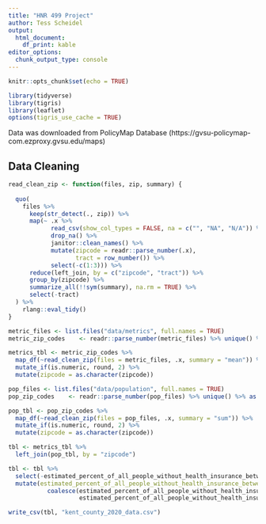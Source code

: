 ```yaml
---
title: "HNR 499 Project"
author: Tess Scheidel
output: 
  html_document: 
    df_print: kable
editor_options: 
  chunk_output_type: console
---
```


```r
knitr::opts_chunk$set(echo = TRUE)

library(tidyverse)
library(tigris)
library(leaflet)
options(tigris_use_cache = TRUE)
```

Data was downloaded from PolicyMap Database (https://gvsu-policymap-com.ezproxy.gvsu.edu/maps)

## Data Cleaning

```r


read_clean_zip <- function(files, zip, summary) {
  
  quo(
    files %>% 
      keep(str_detect(., zip)) %>% 
      map(~ .x %>% 
            read_csv(show_col_types = FALSE, na = c("", "NA", "N/A")) %>%
            drop_na() %>%
            janitor::clean_names() %>% 
            mutate(zipcode = readr::parse_number(.x),
                   tract = row_number()) %>% 
            select(-c(1:3))) %>% 
      reduce(left_join, by = c("zipcode", "tract")) %>% 
      group_by(zipcode) %>% 
      summarize_all(!!sym(summary), na.rm = TRUE) %>% 
      select(-tract) 
  ) %>% 
    rlang::eval_tidy()
}

metric_files <- list.files("data/metrics", full.names = TRUE) 
metric_zip_codes    <- readr::parse_number(metric_files) %>% unique() %>% as.character()

metrics_tbl <- metric_zip_codes %>% 
  map_df(~read_clean_zip(files = metric_files, .x, summary = "mean")) %>% 
  mutate_if(is.numeric, round, 2) %>%
  mutate(zipcode = as.character(zipcode))

pop_files <- list.files("data/population", full.names = TRUE) 
pop_zip_codes    <- readr::parse_number(pop_files) %>% unique() %>% as.character()

pop_tbl <- pop_zip_codes %>% 
  map_df(~read_clean_zip(files = pop_files, .x, summary = "sum")) %>% 
  mutate_if(is.numeric, round, 2) %>%
  mutate(zipcode = as.character(zipcode))

tbl <- metrics_tbl %>% 
  left_join(pop_tbl, by = "zipcode")

tbl <- tbl %>%
  select(-estimated_percent_of_all_people_without_health_insurance_betwee.y) %>%
  mutate(estimated_percent_of_all_people_without_health_insurance_betwee =
           coalesce(estimated_percent_of_all_people_without_health_insurance_betwee.x,
                    estimated_percent_of_all_people_without_health_insurance_betwee))

write_csv(tbl, "kent_county_2020_data.csv")
```